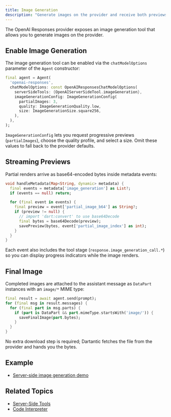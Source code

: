 ```yaml
---
title: Image Generation
description: "Generate images on the provider and receive both previews and final assets in one streaming response."
---
```


The OpenAI Responses provider exposes an image generation tool that allows you
to generate images on the provider.

## Enable Image Generation

The image generation tool can be enabled via the `chatModelOptions` parameter of
the `Agent` constructor:

```dart
final agent = Agent(
  'openai-responses',
  chatModelOptions: const OpenAIResponsesChatModelOptions(
    serverSideTools: {OpenAIServerSideTool.imageGeneration},
    imageGenerationConfig: ImageGenerationConfig(
      partialImages: 3,
      quality: ImageGenerationQuality.low,
      size: ImageGenerationSize.square256,
    ),
  ),
);
```

`ImageGenerationConfig` lets you request progressive previews (`partialImages`),
choose the quality profile, and select a size. Omit these values to fall back to
the provider defaults.

## Streaming Previews

Partial renders arrive as base64-encoded bytes inside metadata events:

```dart
void handleMetadata(Map<String, dynamic> metadata) {
  final events = metadata['image_generation'] as List?;
  if (events == null) return;

  for (final event in events) {
    final preview = event['partial_image_b64'] as String?;
    if (preview != null) {
      // import 'dart:convert' to use base64Decode
      final bytes = base64Decode(preview);
      savePreview(bytes, event['partial_image_index'] as int);
    }
  }
}
```

Each event also includes the tool stage (`response.image_generation_call.*`) so
you can display progress indicators while the image renders.

## Final Image

Completed images are attached to the assistant message as `DataPart` instances
with an `image/*` MIME type:

```dart
final result = await agent.send(prompt);
for (final msg in result.messages) {
  for (final part in msg.parts) {
    if (part is DataPart && part.mimeType.startsWith('image/')) {
      saveFinalImage(part.bytes);
    }
  }
}
```

No extra download step is required; Dartantic fetches the file from the provider
and hands you the bytes.

## Example

- [Server-side image generation demo](https://github.com/csells/dartantic_ai/blob/main/packages/dartantic_ai/example/bin/server_side_tools/server_side_image_gen.dart)

## Related Topics

- [Server-Side Tools](/server-side-tools)
- [Code Interpreter](/server-side-tools/code-interpreter)
